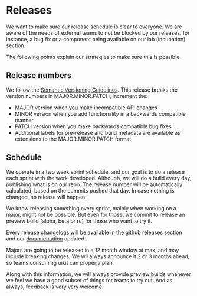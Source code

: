 
<Meta title="Discover More/Release Schedule" />

# Releases

We want to make sure our release schedule is clear to everyone. We are aware of the needs of external teams to not be blocked by our releases, for instance, a bug fix or a component being available on our lab (incubation) section. 

The following points explain our strategies to make sure this is possible. 

## Release numbers
We follow the [Semantic Versioning Guidelines](https://semver.org/). This release breaks the version numbers in MAJOR.MINOR.PATCH, increment the:
 - MAJOR version when you make incompatible API changes
 - MINOR version when you add functionality in a backwards compatible manner
 - PATCH version when you make backwards compatible bug fixes
 - Additional labels for pre-release and build metadata are available as extensions to the MAJOR.MINOR.PATCH format.  

## Schedule
We operate in a two week sprint schedule, and our goal is to do a release each sprint with the work developed. Although, we will do a build every day, publishing what is on our repo. 
The release number will be automatically calculated, based on the commits pushed that day. In case nothing is changed, no release will happen. 

We know releasing something every sprint, mainly when working on a major, might not be possible. But even for those, we commit to release an preview build (alpha, beta or rc) for those who want to try it. 

Every release changelogs will be available in the [github releases section](https://github.com/pentaho/hv-uikit-react/releases) and our [documentation](https://pentaho.github.io/hv-uikit-react/) updated.

Majors are going to be released in a 12 month window at max, and may include breaking changes. We wil always announce it 2 or 3 months ahead, so teams consuming uikit can properly plan. 

Along with this information, we will always provide preview builds whenever we feel we have a good subset of things for teams to try out. And as always, feedback is very very welcome.    
